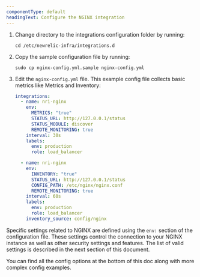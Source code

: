 ```yaml
---
componentType: default
headingText: Configure the NGINX integration
---
```


1. Change directory to the integrations configuration folder by running:

   ```shell
   cd /etc/newrelic-infra/integrations.d
   ```

2. Copy the sample configuration file by running:

   ```shell
   sudo cp nginx-config.yml.sample nginx-config.yml
   ```

3. Edit the `nginx-config.yml` file. This example config file collects basic metrics like Metrics and Inventory:

   ```yml
   integrations:
     - name: nri-nginx
       env:
         METRICS: "true"
         STATUS_URL: http://127.0.0.1/status
         STATUS_MODULE: discover
         REMOTE_MONITORING: true
       interval: 30s
       labels:
         env: production
         role: load_balancer

     - name: nri-nginx
       env:
         INVENTORY: "true"
         STATUS_URL: http://127.0.0.1/status
         CONFIG_PATH: /etc/nginx/nginx.conf
         REMOTE_MONITORING: true
       interval: 60s
       labels:
         env: production
         role: load_balancer
       inventory_source: config/nginx
   ```

Specific settings related to NGINX are defined using the `env:` section of the configuration file. These settings control the connection to your NGINX instance as well as other security settings and features. The list of valid settings is described in the next section of this document.

You can find all the config options at the bottom of this doc along with more complex config examples.
